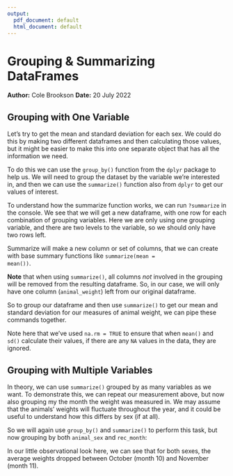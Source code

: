 ```yaml
---
output:
  pdf_document: default
  html_document: default
---
```

# Grouping & Summarizing DataFrames
**Author:** Cole Brookson
**Date:** 20 July 2022



## Grouping with One Variable

Let's try to get the mean and standard deviation for each sex. We could do this by making two different dataframes and then calculating those values, but it might be easier to make this into one separate object that has all the information we need. 

To do this we can use the <code>group_by()</code> function from the <code>dplyr</code> package to help us. We will need to group the dataset by the variable we're interested in, and then we can use the <code>summarize()</code> function also from <code>dplyr</code> to get our values of interest. 

To understand how the summarize function works, we can run <code>?summarize</code> in the console. We see that we will get a new dataframe, with one row for each combination of grouping variables. Here we are only using one grouping variable, and there are two levels to the variable, so we should only have two rows left. 

Summarize will make a new column or set of columns, that we can create with base summary functions like <code>summarize(mean = mean())</code>. 

<strong>Note</strong> that when using <code>summarize()</code>, all columns <em>not</em> involved in the grouping will be removed from the resulting dataframe. So, in our case, we will only have one column (<code>animal_weight</code>) left from our original dataframe. 

So to group our dataframe and then use <code>summarize()</code> to get our mean and standard deviation for our measures of animal weight, we can pipe these commands together.  

<!--begin.rcode
mass_by_sex <- bison %>% 
  dplyr::group_by(animal_sex) %>% 
  dplyr::summarize(mean_mass = mean(animal_weight, na.rm = TRUE), 
                   std_dev = sd(animal_weight, na.rm = TRUE))
mass_by_sex
end.rcode-->
Note here that we've used <code>na.rm = TRUE</code> to ensure that when <code>mean()</code> and <code>sd()</code> calculate their values, if there are any <code>NA</code> values in the data, they are ignored. 

## Grouping with Multiple Variables

In theory, we can use <code>summarize()</code> grouped by as many variables as we want. To demonstrate this, we can repeat our measurement above, but now also grouping my the month the weight was measured in. We may assume that the animals' weights will fluctuate throughout the year, and it could be useful to understand how this differs by sex (if at all). 

So we will again use <code>group_by()</code> and <code>summarize()</code> to perform this task, but now grouping by both <code>animal_sex</code> and <code>rec_month</code>:

<!--begin.rcode
month_sex_weight <- bison %>% 
  dplyr::group_by(animal_sex, rec_month) %>% 
  dplyr::summarize(mean_mass = mean(animal_weight, na.rm = TRUE), 
                   std_dev = sd(animal_weight, na.rm = TRUE))
month_sex_weight
end.rcode-->

In our little observational look here, we can see that for both sexes, the average weights dropped between October (month 10) and November (month 11). 
